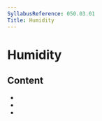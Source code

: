 ```yaml
---
SyllabusReference: 050.03.01
Title: Humidity
---
```


# Humidity

## Content

- <Link href="050.03.01.01" />
- <Link href="050.03.01.02" />
- <Link href="050.03.01.03" />
